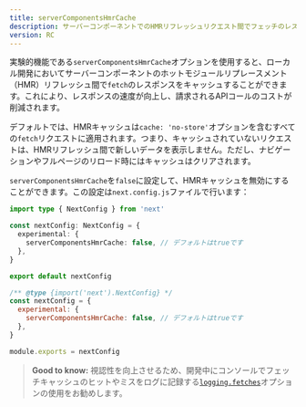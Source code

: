 ```yaml
---
title: serverComponentsHmrCache
description: サーバーコンポーネントでのHMRリフレッシュリクエスト間でフェッチのレスポンスをキャッシュするか設定します。
version: RC
---
```


実験的機能である`serverComponentsHmrCache`オプションを使用すると、ローカル開発においてサーバーコンポーネントのホットモジュールリプレースメント（HMR）リフレッシュ間で`fetch`のレスポンスをキャッシュすることができます。これにより、レスポンスの速度が向上し、請求されるAPIコールのコストが削減されます。

デフォルトでは、HMRキャッシュは`cache: 'no-store'`オプションを含むすべての`fetch`リクエストに適用されます。つまり、キャッシュされていないリクエストは、HMRリフレッシュ間で新しいデータを表示しません。ただし、ナビゲーションやフルページのリロード時にはキャッシュはクリアされます。

`serverComponentsHmrCache`を`false`に設定して、HMRキャッシュを無効にすることができます。この設定は`next.config.js`ファイルで行います：

```ts filename="next.config.ts" switcher
import type { NextConfig } from 'next'

const nextConfig: NextConfig = {
  experimental: {
    serverComponentsHmrCache: false, // デフォルトはtrueです
  },
}

export default nextConfig
```

```js filename="next.config.js" switcher
/** @type {import('next').NextConfig} */
const nextConfig = {
  experimental: {
    serverComponentsHmrCache: false, // デフォルトはtrueです
  },
}

module.exports = nextConfig
```

> **Good to know:** 視認性を向上させるため、開発中にコンソールでフェッチキャッシュのヒットやミスをログに記録する[`logging.fetches`](/docs/app/api-reference/next-config-js/logging)オプションの使用をお勧めします。